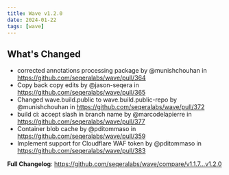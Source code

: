 ```yaml
---
title: Wave v1.2.0
date: 2024-01-22
tags: [wave]
---
```


## What's Changed
* corrected annotations processing package by @munishchouhan in https://github.com/seqeralabs/wave/pull/364
* Copy back copy edits by @jason-seqera in https://github.com/seqeralabs/wave/pull/365
* Changed wave.build.public to wave.build.public-repo by @munishchouhan in https://github.com/seqeralabs/wave/pull/372
* build ci: accept slash in branch name by @marcodelapierre in https://github.com/seqeralabs/wave/pull/377
* Container blob cache by @pditommaso in https://github.com/seqeralabs/wave/pull/359
* Implement support for Cloudflare WAF token  by @pditommaso in https://github.com/seqeralabs/wave/pull/383


**Full Changelog**: https://github.com/seqeralabs/wave/compare/v1.1.7...v1.2.0
